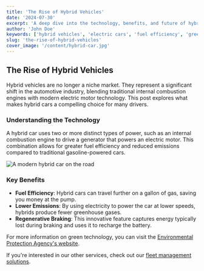 ```yaml
---
title: 'The Rise of Hybrid Vehicles'
date: '2024-07-30'
excerpt: 'A deep dive into the technology, benefits, and future of hybrid cars. Learn why they are becoming a popular choice for drivers worldwide.'
author: 'John Doe'
keywords: ['hybrid vehicles', 'electric cars', 'fuel efficiency', 'green technology', 'automotive innovation']
slug: 'the-rise-of-hybrid-vehicles'
cover_image: '/content/hybrid-car.jpg'
---
```


## The Rise of Hybrid Vehicles

Hybrid vehicles are no longer a niche market. They represent a significant shift in the automotive industry, blending traditional internal combustion engines with modern electric motor technology. This post explores what makes hybrid cars a compelling choice for many drivers.

### Understanding the Technology

A hybrid car uses two or more distinct types of power, such as an internal combustion engine to drive a generator that powers an electric motor. This combination allows for greater fuel efficiency and reduced emissions compared to traditional gasoline-powered cars.

![A modern hybrid car on the road](/content/hybrid-car.jpg "A modern hybrid car on the road")

### Key Benefits

*   **Fuel Efficiency**: Hybrid cars can travel further on a gallon of gas, saving you money at the pump.
*   **Lower Emissions**: By using electricity to power the car at lower speeds, hybrids produce fewer greenhouse gases.
*   **Regenerative Braking**: This innovative feature captures energy typically lost during braking and uses it to recharge the battery.

For more information on green technology, you can visit the [Environmental Protection Agency's website](https://www.epa.gov/).

If you're interested in our other services, check out our [fleet management solutions](/fleet-management).
